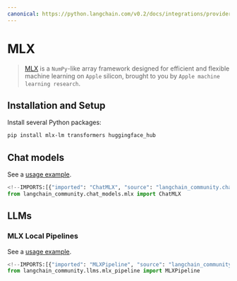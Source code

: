 ```yaml
---
canonical: https://python.langchain.com/v0.2/docs/integrations/providers/mlx/
---
```


# MLX

> [MLX](https://ml-explore.github.io/mlx/build/html/index.html) is a `NumPy`-like array framework
designed for efficient and flexible machine learning on `Apple` silicon,
brought to you by `Apple machine learning research`.

## Installation and Setup

Install several Python packages:

```bash
pip install mlx-lm transformers huggingface_hub
```

## Chat models

See a [usage example](/docs/integrations/chat/mlx).

```python
<!--IMPORTS:[{"imported": "ChatMLX", "source": "langchain_community.chat_models.mlx", "docs": "https://api.python.langchain.com/en/latest/chat_models/langchain_community.chat_models.mlx.ChatMLX.html", "title": "MLX"}]-->
from langchain_community.chat_models.mlx import ChatMLX
```

## LLMs

### MLX Local Pipelines

See a [usage example](/docs/integrations/llms/mlx_pipelines).

```python
<!--IMPORTS:[{"imported": "MLXPipeline", "source": "langchain_community.llms.mlx_pipeline", "docs": "https://api.python.langchain.com/en/latest/llms/langchain_community.llms.mlx_pipeline.MLXPipeline.html", "title": "MLX"}]-->
from langchain_community.llms.mlx_pipeline import MLXPipeline
```